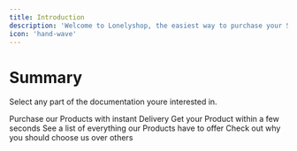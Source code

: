 ```yaml
---
title: Introduction
description: 'Welcome to Lonelyshop, the easiest way to purchase your Software!'
icon: 'hand-wave'
---
```





# Summary

Select any part of the documentation youre interested in.

<CardGroup cols={2}>
  <Card
    title="Purchase"
    icon="cart-shopping"
    href="https://docs.lonelyshop.lol/faq"
  >
    Purchase our Products with instant Delivery
  </Card>
  <Card
    title="Delivery"
    icon="truck"
    href="https://docs.lonelyshop.lol/faq"
  >
    Get your Product within a few seconds
  </Card>
  <Card
    title="Features"
    icon="circle-info"
    href="https://docs.lonelyshop.lol/faq"
  >
    See a list of everything our Products have to offer
  </Card>
  <Card
    title="Why us"
    icon="list-check"
    href="https://docs.lonelyshop.lol/faq"
  >
    Check out why you should choose us over others
  </Card>
</CardGroup>
